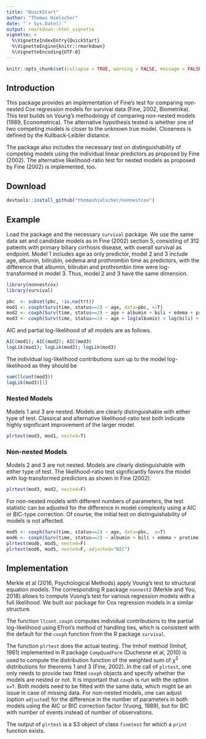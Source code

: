 ```yaml
---
title: "QuickStart"
author: "Thomas Hielscher"
date: "`r Sys.Date()`"
output: rmarkdown::html_vignette
vignette: >
  %\VignetteIndexEntry{QuickStart}
  %\VignetteEngine{knitr::rmarkdown}
  %\VignetteEncoding{UTF-8}
---
```


```r
knitr::opts_chunk$set(collapse = TRUE, warning = FALSE, message = FALSE, echo=TRUE, comment = "#>")
```


## Introduction

This package provides an implementation of Fine's test for comparing non-nested Cox regression models for survival data (Fine, 2002, Biometrika). This test builds on Voung's methodology of comparing non-nested models (1989, Econometrica). The alternative hypothesis tested is whether one of two competing models is closer to the unknown true model. Closeness is defined by the Kullback-Leibler distance.

The package also includes the necessary test on distinguishability of competing models using the individual linear predictors as proposed by Fine (2002). The alternative likelihood-ratio test for nested models as proposed by Fine (2002) is implemented, too. 

## Download

```r
devtools::install_github("thomashielscher/nonnestcox")
```

## Example

Load the package and the necessary `survival` package. We use the same data set and candidate models as in Fine (2002) section 5,  consisting of 312 patients with primary biliary cirrhosis disease, with overall survival as endpoint.
Model 1  includes age as only predictor, model 2 and 3 include age, albumin, bilirubin, oedema and prothrombin time as predictors, with the difference that albumin, bilirubin and prothrombin time were log-transformed in model 3. Thus, model 2 and 3 have the same dimension.

```r
library(nonnestcox)
library(survival)

pbc  <- subset(pbc, !is.na(trt))
mod1 <- coxph(Surv(time, status==2) ~ age, data=pbc, x=T)
mod2 <- coxph(Surv(time, status==2) ~ age + albumin + bili + edema + protime, data=pbc,  x=T)
mod3 <- coxph(Surv(time, status==2) ~ age + log(albumin) + log(bili) + edema + log(protime), data=pbc, x=T)
```

AIC and partial log-likelihood of all models are as follows.
```r
AIC(mod1); AIC(mod2); AIC(mod3)
logLik(mod1); logLik(mod2); logLik(mod3)
```

The individual log-likelihood contributions sum up to the model log-likelihood as they should be
```r
sum(llcont(mod3))
logLik(mod3)[1]
```

### Nested Models

Models 1 and 3 are nested. Models are clearly distinguishable with either type of test. 
Classical and alternative likelihood-ratio test both indicate highly significant improvement of the larger model.

```r
plrtest(mod3, mod1, nested=T)
```

### Non-nested Models

Models 2 and 3 are not nested. Models are clearly distinguishable with either type of test. 
The likelihood-ratio test significantly favors the model with log-transformed predictors as shown in Fine (2002).

```r
plrtest(mod3, mod2, nested=F) 
```

For non-nested models with different numbers of parameters, the test statistic can be adjusted for the difference in model complexity using a AIC or BIC-type correction. Of course, the initial test on distinguishability of models is not affected. 

```r
mod5 <- coxph(Surv(time, status==2) ~ age, data=pbc,  x=T)
mod6 <- coxph(Surv(time, status==2) ~ albumin + bili + edema + protime, data=pbc,  x=T)
plrtest(mod6, mod5, nested=F)
plrtest(mod6, mod5, nested=F, adjusted="BIC")
```

## Implementation

Merkle et al (2016, Psychological Methods) apply Voung's test to structural equation models. The corresponding  R package `nonnest2` (Merkle and You, 2018) allows to compute Vuong's test for various regression models with a full likelihood. We built our package for Cox regression models in a similar structure.

The function `llcont.coxph` computes individual contributions to the partial log-likelihood using Efron's method of handling ties, which is consistent with the default for the `coxph` function from the R package `survival`.

The function `plrtest` does the actual testing. The Imhof method (Imhof, 1961) implemented in R package `CompQuadForm` (Duchesne et al, 2010) is used to compute the distribution function of the weighted sum of $\chi^2$ distributions for theorems 1 and 3 (Fine, 2002). In the call of `plrtest`, one only needs to provide two fitted `coxph` objects and specify whether the models are nested or not. It is important that `coxph` is run with the option `x=T`. Both models need to be fitted with the same data, which might be an issue in case of missing data. 
For non-nested models, one can adjust (option `adjusted`) for the difference in the number of parameters in both models using the AIC or BIC correction factor (Vuong, 1989), but for BIC with number of events instead of number of observations. 

The output of `plrtest` is a S3 object of class `finetest` for which a `print` function exists.

